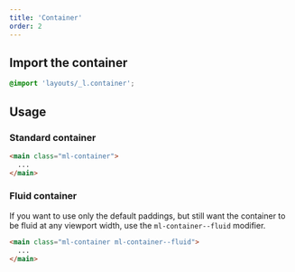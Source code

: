 ```yaml
---
title: 'Container'
order: 2
---
```


## Import the container

```scss
@import 'layouts/_l.container';
```

## Usage

### Standard container

```html
<main class="ml-container">
  ...
</main>
```

### Fluid container

If you want to use only the default paddings, but still want the container to be fluid at any viewport width, use the `ml-container--fluid` modifier.

```html
<main class="ml-container ml-container--fluid">
  ...
</main>
```
